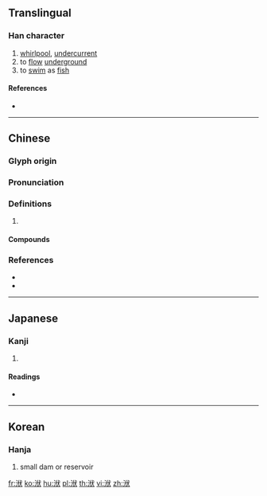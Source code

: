 {{character info/new}}
==Translingual==

===Han character===
{{Han char|rn=85|rad=水|as=06|sn=9|four=33134|canj=EOIK|ids=⿰氵伏}}

# [[whirlpool]], [[undercurrent]]
# to [[flow]] [[underground]]
# to [[swim]] as [[fish]]

====References====
* {{Han ref|kx=0620.040|dkj=17373|dj=1015.080|hdz=31609.040|uh=6D11|ud=27921|bh=CF7B|bd=53115}}

----

==Chinese==
{{zh-forms}}

===Glyph origin===
{{Han etym}}

===Pronunciation===
{{zh-pron
|m=fú
|c=fu3,fuk6
|mc=y
|oc=y
|cat=n,v
}}

===Definitions===
{{zh-hanzi}}

# {{rfdef|zh}}

====Compounds====
{{zh-der|洄洑|洑上水}}

===References===
* {{R:twedu|B02092}}
* {{R:yue:Hanzi}}

----

==Japanese==

===Kanji===
{{ja-kanji|grade=|rs=水06}}

# {{defn|lang=ja|sort=水06}}

====Readings====
* {{ja-readings|on=[[ふく]] (fuku), [[ぶく]] (buku)|kun=}}

----

==Korean==

===Hanja===
{{ko-hanja|hangeul=보|eumhun=|rv=bo|mr=po|y=po}}

# small dam or reservoir

[[fr:洑]]
[[ko:洑]]
[[hu:洑]]
[[pl:洑]]
[[th:洑]]
[[vi:洑]]
[[zh:洑]]